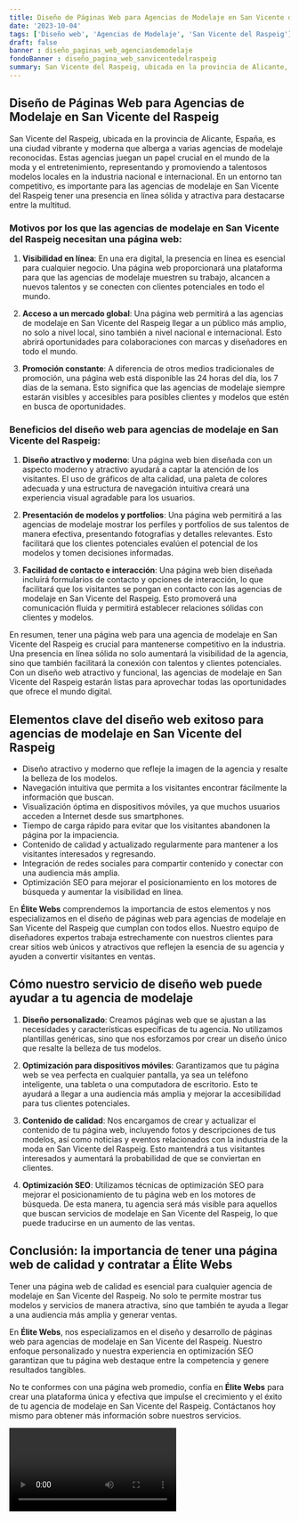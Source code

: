 ```yaml
---
title: Diseño de Páginas Web para Agencias de Modelaje en San Vicente del Raspeig
date: '2023-10-04'
tags: ['Diseño web', 'Agencias de Modelaje', 'San Vicente del Raspeig']
draft: false
banner : diseño_paginas_web_agenciasdemodelaje
fondoBanner : diseño_pagina_web_sanvicentedelraspeig
summary: San Vicente del Raspeig, ubicada en la provincia de Alicante, España, es una ciudad vibrante y moderna que alberga a varias agencias de modelaje reconocidas. Estas agencias juegan un papel crucial en el mundo de la moda y el entretenimiento, representando y promoviendo a talentosos modelos locales en la industria nacional e internacional. En un entorno tan competitivo, es importante para las agencias de modelaje en San Vicente del Raspeig tener una presencia en línea sólida y atractiva para destacarse entre la multitud.
---
```


## Diseño de Páginas Web para Agencias de Modelaje en San Vicente del Raspeig

San Vicente del Raspeig, ubicada en la provincia de Alicante, España, es una ciudad vibrante y moderna que alberga a varias agencias de modelaje reconocidas. Estas agencias juegan un papel crucial en el mundo de la moda y el entretenimiento, representando y promoviendo a talentosos modelos locales en la industria nacional e internacional. En un entorno tan competitivo, es importante para las agencias de modelaje en San Vicente del Raspeig tener una presencia en línea sólida y atractiva para destacarse entre la multitud.

### Motivos por los que las agencias de modelaje en San Vicente del Raspeig necesitan una página web:

1. **Visibilidad en línea**: En una era digital, la presencia en línea es esencial para cualquier negocio. Una página web proporcionará una plataforma para que las agencias de modelaje muestren su trabajo, alcancen a nuevos talentos y se conecten con clientes potenciales en todo el mundo.

2. **Acceso a un mercado global**: Una página web permitirá a las agencias de modelaje en San Vicente del Raspeig llegar a un público más amplio, no solo a nivel local, sino también a nivel nacional e internacional. Esto abrirá oportunidades para colaboraciones con marcas y diseñadores en todo el mundo.

3. **Promoción constante**: A diferencia de otros medios tradicionales de promoción, una página web está disponible las 24 horas del día, los 7 días de la semana. Esto significa que las agencias de modelaje siempre estarán visibles y accesibles para posibles clientes y modelos que estén en busca de oportunidades.

### Beneficios del diseño web para agencias de modelaje en San Vicente del Raspeig:

1. **Diseño atractivo y moderno**: Una página web bien diseñada con un aspecto moderno y atractivo ayudará a captar la atención de los visitantes. El uso de gráficos de alta calidad, una paleta de colores adecuada y una estructura de navegación intuitiva creará una experiencia visual agradable para los usuarios.

2. **Presentación de modelos y portfolios**: Una página web permitirá a las agencias de modelaje mostrar los perfiles y portfolios de sus talentos de manera efectiva, presentando fotografías y detalles relevantes. Esto facilitará que los clientes potenciales evalúen el potencial de los modelos y tomen decisiones informadas.

3. **Facilidad de contacto e interacción**: Una página web bien diseñada incluirá formularios de contacto y opciones de interacción, lo que facilitará que los visitantes se pongan en contacto con las agencias de modelaje en San Vicente del Raspeig. Esto promoverá una comunicación fluida y permitirá establecer relaciones sólidas con clientes y modelos.

En resumen, tener una página web para una agencia de modelaje en San Vicente del Raspeig es crucial para mantenerse competitivo en la industria. Una presencia en línea sólida no solo aumentará la visibilidad de la agencia, sino que también facilitará la conexión con talentos y clientes potenciales. Con un diseño web atractivo y funcional, las agencias de modelaje en San Vicente del Raspeig estarán listas para aprovechar todas las oportunidades que ofrece el mundo digital.

<GifSeo />

<Cta />

## Elementos clave del diseño web exitoso para agencias de modelaje en San Vicente del Raspeig

- Diseño atractivo y moderno que refleje la imagen de la agencia y resalte la belleza de los modelos.
- Navegación intuitiva que permita a los visitantes encontrar fácilmente la información que buscan.
- Visualización óptima en dispositivos móviles, ya que muchos usuarios acceden a Internet desde sus smartphones.
- Tiempo de carga rápido para evitar que los visitantes abandonen la página por la impaciencia.
- Contenido de calidad y actualizado regularmente para mantener a los visitantes interesados y regresando.
- Integración de redes sociales para compartir contenido y conectar con una audiencia más amplia.
- Optimización SEO para mejorar el posicionamiento en los motores de búsqueda y aumentar la visibilidad en línea.

En **Élite Webs** comprendemos la importancia de estos elementos y nos especializamos en el diseño de páginas web para agencias de modelaje en San Vicente del Raspeig que cumplan con todos ellos. Nuestro equipo de diseñadores expertos trabaja estrechamente con nuestros clientes para crear sitios web únicos y atractivos que reflejen la esencia de su agencia y ayuden a convertir visitantes en ventas.

## Cómo nuestro servicio de diseño web puede ayudar a tu agencia de modelaje

1. **Diseño personalizado**: Creamos páginas web que se ajustan a las necesidades y características específicas de tu agencia. No utilizamos plantillas genéricas, sino que nos esforzamos por crear un diseño único que resalte la belleza de tus modelos.

2. **Optimización para dispositivos móviles**: Garantizamos que tu página web se vea perfecta en cualquier pantalla, ya sea un teléfono inteligente, una tableta o una computadora de escritorio. Esto te ayudará a llegar a una audiencia más amplia y mejorar la accesibilidad para tus clientes potenciales.

3. **Contenido de calidad**: Nos encargamos de crear y actualizar el contenido de tu página web, incluyendo fotos y descripciones de tus modelos, así como noticias y eventos relacionados con la industria de la moda en San Vicente del Raspeig. Esto mantendrá a tus visitantes interesados y aumentará la probabilidad de que se conviertan en clientes.

4. **Optimización SEO**: Utilizamos técnicas de optimización SEO para mejorar el posicionamiento de tu página web en los motores de búsqueda. De esta manera, tu agencia será más visible para aquellos que buscan servicios de modelaje en San Vicente del Raspeig, lo que puede traducirse en un aumento de las ventas.

## Conclusión: la importancia de tener una página web de calidad y contratar a Élite Webs

Tener una página web de calidad es esencial para cualquier agencia de modelaje en San Vicente del Raspeig. No solo te permite mostrar tus modelos y servicios de manera atractiva, sino que también te ayuda a llegar a una audiencia más amplia y generar ventas.

En **Élite Webs**, nos especializamos en el diseño y desarrollo de páginas web para agencias de modelaje en San Vicente del Raspeig. Nuestro enfoque personalizado y nuestra experiencia en optimización SEO garantizan que tu página web destaque entre la competencia y genere resultados tangibles.

No te conformes con una página web promedio, confía en **Élite Webs** para crear una plataforma única y efectiva que impulse el crecimiento y el éxito de tu agencia de modelaje en San Vicente del Raspeig. Contáctanos hoy mismo para obtener más información sobre nuestros servicios.

<Video />

<CtaBot job='Agencias de Modelaje' city='San Vicente del Raspeig'/>

<Gmaps query='San Vicente del Raspeig+españa+maps' />